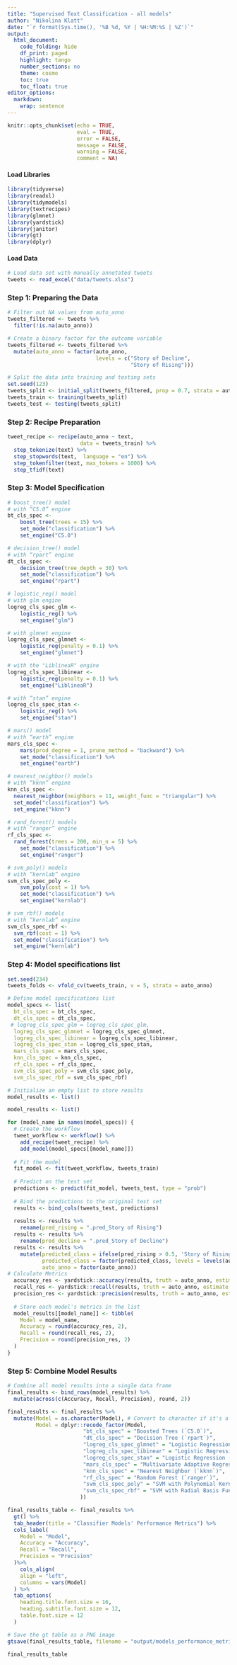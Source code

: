 ```yaml
---
title: "Supervised Text Classification - all models"
author: "Nikolina Klatt"
date: "`r format(Sys.time(), '%B %d, %Y | %H:%M:%S | %Z')`"
output:
  html_document:
    code_folding: hide
    df_print: paged
    highlight: tango
    number_sections: no
    theme: cosmo
    toc: true
    toc_float: true
editor_options: 
  markdown: 
    wrap: sentence
---
```


```{=html}
<style>
  div.answer {background-color:#f3f0ff; border-radius: 5px; padding: 20px;}
      </style>
```
```r
knitr::opts_chunk$set(echo = TRUE,
                      eval = TRUE,
                      error = FALSE,
                      message = FALSE,
                      warning = FALSE,
                      comment = NA)
```

#### Load Libraries

```r
library(tidyverse)      
library(readxl)        
library(tidymodels)     
library(textrecipes)   
library(glmnet)        
library(yardstick)     
library(janitor)        
library(gt)
library(dplyr)
```

#### Load Data

```r
# Load data set with manually annotated tweets
tweets <- read_excel("data/tweets.xlsx")
```

### Step 1: Preparing the Data

```r
# Filter out NA values from auto_anno
tweets_filtered <- tweets %>% 
  filter(!is.na(auto_anno))

# Create a binary factor for the outcome variable
tweets_filtered <- tweets_filtered %>%
  mutate(auto_anno = factor(auto_anno, 
                            levels = c("Story of Decline", 
                                       "Story of Rising")))

# Split the data into training and testing sets
set.seed(123)
tweets_split <- initial_split(tweets_filtered, prop = 0.7, strata = auto_anno)
tweets_train <- training(tweets_split)
tweets_test <- testing(tweets_split)
```

### Step 2: Recipe Preparation

```r
tweet_recipe <- recipe(auto_anno ~ text, 
                       data = tweets_train) %>%
  step_tokenize(text) %>%
  step_stopwords(text,  language = "en") %>%
  step_tokenfilter(text, max_tokens = 1000) %>%
  step_tfidf(text)
```

### Step 3: Model Specification

```r
# boost_tree() model
# with “C5.0” engine
bt_cls_spec <- 
    boost_tree(trees = 15) %>% 
    set_mode("classification") %>% 
    set_engine("C5.0")

# decision_tree() model
# with “rpart” engine
dt_cls_spec <- 
    decision_tree(tree_depth = 30) %>% 
    set_mode("classification") %>% 
    set_engine("rpart")

# logistic_reg() model
# with glm engine
logreg_cls_spec_glm <- 
    logistic_reg() %>% 
    set_engine("glm")

# with glmnet engine
logreg_cls_spec_glmnet <- 
    logistic_reg(penalty = 0.1) %>% 
    set_engine("glmnet")

# with the "LiblineaR" engine
logreg_cls_spec_libinear <- 
    logistic_reg(penalty = 0.1) %>% 
    set_engine("LiblineaR")

# with “stan” engine
logreg_cls_spec_stan <- 
    logistic_reg() %>% 
    set_engine("stan")

# mars() model 
# with “earth” engine 
mars_cls_spec <- 
    mars(prod_degree = 1, prune_method = "backward") %>% 
    set_mode("classification") %>% 
    set_engine("earth")

# nearest_neighbor() models
# with “kknn” engine
knn_cls_spec <-   
  nearest_neighbor(neighbors = 11, weight_func = "triangular") %>%
  set_mode("classification") %>%
  set_engine("kknn")

# rand_forest() models
# with “ranger” engine
rf_cls_spec <- 
  rand_forest(trees = 200, min_n = 5) %>% 
    set_mode("classification") %>% 
    set_engine("ranger")

# svm_poly() models
# with “kernlab” engine
svm_cls_spec_poly <- 
    svm_poly(cost = 1) %>%
    set_mode("classification") %>% 
    set_engine("kernlab")

# svm_rbf() models
# with “kernlab” engine
svm_cls_spec_rbf <- 
  svm_rbf(cost = 1) %>% 
  set_mode("classification") %>% 
  set_engine("kernlab")
```

### Step 4: Model specifications list

```r
set.seed(234)
tweets_folds <- vfold_cv(tweets_train, v = 5, strata = auto_anno)

# Define model specifications list
model_specs <- list(
  bt_cls_spec = bt_cls_spec,
  dt_cls_spec = dt_cls_spec,
 # logreg_cls_spec_glm = logreg_cls_spec_glm,
  logreg_cls_spec_glmnet = logreg_cls_spec_glmnet,
  logreg_cls_spec_libinear = logreg_cls_spec_libinear,
  logreg_cls_spec_stan = logreg_cls_spec_stan,
  mars_cls_spec = mars_cls_spec,
  knn_cls_spec = knn_cls_spec,
  rf_cls_spec = rf_cls_spec,
  svm_cls_spec_poly = svm_cls_spec_poly,
  svm_cls_spec_rbf = svm_cls_spec_rbf)

# Initialize an empty list to store results
model_results <- list()

model_results <- list()

for (model_name in names(model_specs)) {
  # Create the workflow
  tweet_workflow <- workflow() %>%
    add_recipe(tweet_recipe) %>%
    add_model(model_specs[[model_name]])
  
  # Fit the model
  fit_model <- fit(tweet_workflow, tweets_train)
  
  # Predict on the test set
  predictions <- predict(fit_model, tweets_test, type = "prob")
  
  # Bind the predictions to the original test set
  results <- bind_cols(tweets_test, predictions)
  
  results <- results %>%
    rename(pred_rising = ".pred_Story of Rising")
  results <- results %>%
    rename(pred_decline = ".pred_Story of Decline")
  results <- results %>%
    mutate(predicted_class = ifelse(pred_rising > 0.5, 'Story of Rising', 'Story of Decline'), 
           predicted_class = factor(predicted_class, levels = levels(auto_anno)),
           auto_anno = factor(auto_anno))
# Calculate Metrics
  accuracy_res <- yardstick::accuracy(results, truth = auto_anno, estimate = predicted_class)$.estimate
  recall_res <- yardstick::recall(results, truth = auto_anno, estimate = predicted_class, event_level = "first")$.estimate
  precision_res <- yardstick::precision(results, truth = auto_anno, estimate = predicted_class, event_level = "first")$.estimate
  
  # Store each model's metrics in the list
  model_results[[model_name]] <- tibble(
    Model = model_name,
    Accuracy = round(accuracy_res, 2),
    Recall = round(recall_res, 2),
    Precision = round(precision_res, 2)
  )
}
```

### Step 5: Combine Model Results

```r
# Combine all model results into a single data frame
final_results <- bind_rows(model_results) %>%
  mutate(across(c(Accuracy, Recall, Precision), round, 2))

final_results <- final_results %>%
  mutate(Model = as.character(Model), # Convert to character if it's a factor
         Model = dplyr::recode_factor(Model, 
                        "bt_cls_spec" = "Boosted Trees (`C5.0`)",
                        "dt_cls_spec" = "Decision Tree (`rpart`)",
                        "logreg_cls_spec_glmnet" = "Logistic Regression (`glmnet`)",
                        "logreg_cls_spec_libinear" = "Logistic Regression (`LiblineaR`)",
                        "logreg_cls_spec_stan" = "Logistic Regression (`stan`)",
                        "mars_cls_spec" = "Multivariate Adaptive Regression Splines (`earth`)",
                        "knn_cls_spec" = "Nearest Neighbor (`kknn`)",
                        "rf_cls_spec" = "Random Forest (`ranger`)",
                        "svm_cls_spec_poly" = "SVM with Polynomial Kernel (`kernlab`)",
                        "svm_cls_spec_rbf" = "SVM with Radial Basis Function (`kernlab`)"
                       ))

final_results_table <- final_results %>%
  gt() %>%
  tab_header(title = "Classifier Models' Performance Metrics") %>%
  cols_label(
    Model = "Model",
    Accuracy = "Accuracy",
    Recall = "Recall",
    Precision = "Precision"
  )%>%
    cols_align(
    align = "left",
    columns = vars(Model)  
  ) %>%
  tab_options(
    heading.title.font.size = 16,
    heading.subtitle.font.size = 12,
    table.font.size = 12
  )

# Save the gt table as a PNG image
gtsave(final_results_table, filename = "output/models_performance_metrics.png")

final_results_table
```
